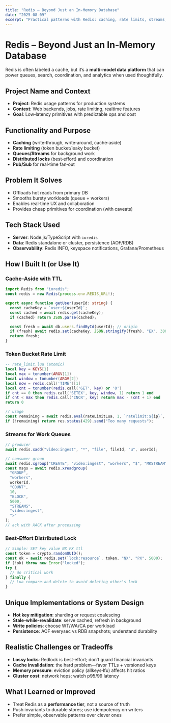 ```yaml
---
title: "Redis – Beyond Just an In‑Memory Database"
date: "2025-08-09"
excerpt: "Practical patterns with Redis: caching, rate limits, streams, pub/sub, locks, and Lua. Tradeoffs, pitfalls, and production guidance."
---
```


# Redis – Beyond Just an In‑Memory Database

Redis is often labeled a cache, but it’s a **multi‑model data platform** that can power queues, search, coordination, and analytics when used thoughtfully.

<!-- IMAGE: Redis components overview: keys, pub/sub, streams, modules, clustering -->

## Project Name and Context

- **Project**: Redis usage patterns for production systems
- **Context**: Web backends, jobs, rate limiting, realtime features
- **Goal**: Low‑latency primitives with predictable ops and cost

## Functionality and Purpose

- **Caching** (write‑through, write‑around, cache‑aside)
- **Rate limiting** (token bucket/leaky bucket)
- **Queues/Streams** for background work
- **Distributed locks** (best‑effort) and coordination
- **Pub/Sub** for real‑time fan‑out

<!-- IMAGE: Cache architecture with origin DB and Redis sidecar -->

## Problem It Solves

- Offloads hot reads from primary DB
- Smooths bursty workloads (queue + workers)
- Enables real‑time UX and collaboration
- Provides cheap primitives for coordination (with caveats)

## Tech Stack Used

- **Server**: Node.js/TypeScript with `ioredis`
- **Data**: Redis standalone or cluster, persistence (AOF/RDB)
- **Observability**: Redis INFO, keyspace notifications, Grafana/Prometheus

## How I Built It (or Use It)

### Cache‑Aside with TTL

```ts
import Redis from "ioredis";
const redis = new Redis(process.env.REDIS_URL!);

export async function getUser(userId: string) {
  const cacheKey = `user:${userId}`;
  const cached = await redis.get(cacheKey);
  if (cached) return JSON.parse(cached);

  const fresh = await db.users.findById(userId); // origin
  if (fresh) await redis.set(cacheKey, JSON.stringify(fresh), "EX", 300);
  return fresh;
}
```

### Token Bucket Rate Limit

```lua
-- rate_limit.lua (atomic)
local key = KEYS[1]
local max = tonumber(ARGV[1])
local window = tonumber(ARGV[2])
local now = redis.call('TIME')[1]
local cnt = tonumber(redis.call('GET', key) or '0')
if cnt == 0 then redis.call('SETEX', key, window, 1) return 1 end
if cnt < max then redis.call('INCR', key) return max - (cnt + 1) end
return 0
```

```ts
// usage
const remaining = await redis.eval(rateLimitLua, 1, `ratelimit:${ip}`, 100, 60);
if (!remaining) return res.status(429).send("Too many requests");
```

### Streams for Work Queues

```ts
// producer
await redis.xadd("video:ingest", "*", "file", fileId, "u", userId);

// consumer group
await redis.xgroup("CREATE", "video:ingest", "workers", "$", "MKSTREAM");
const msgs = await redis.xreadgroup(
  "GROUP",
  "workers",
  workerId,
  "COUNT",
  10,
  "BLOCK",
  5000,
  "STREAMS",
  "video:ingest",
  ">"
);
// ack with XACK after processing
```

### Best‑Effort Distributed Lock

```ts
// Simple: SET key value NX PX ttl
const token = crypto.randomUUID();
const ok = await redis.set(`lock:resource`, token, "NX", "PX", 5000);
if (!ok) throw new Error("locked");
try {
  // do critical work
} finally {
  // Lua compare‑and‑delete to avoid deleting other's lock
}
```

## Unique Implementations or System Design

- **Hot key mitigation**: sharding or request coalescing
- **Stale‑while‑revalidate**: serve cached, refresh in background
- **Write policies**: choose WT/WA/CA per workload
- **Persistence**: AOF everysec vs RDB snapshots; understand durability

## Realistic Challenges or Tradeoffs

- **Lossy locks**: Redlock is best‑effort; don’t guard financial invariants
- **Cache invalidation**: the hard problem—favor TTLs + versioned keys
- **Memory pressure**: eviction policy (allkeys‑lfu) affects hit ratios
- **Cluster cost**: network hops; watch p95/99 latency

## What I Learned or Improved

- Treat Redis as a **performance tier**, not a source of truth
- Push invariants to durable stores; use idempotency on writers
- Prefer simple, observable patterns over clever ones

<!-- IMAGE: Dashboard showing hit rate, CPU, memory, evictions, and latency -->
